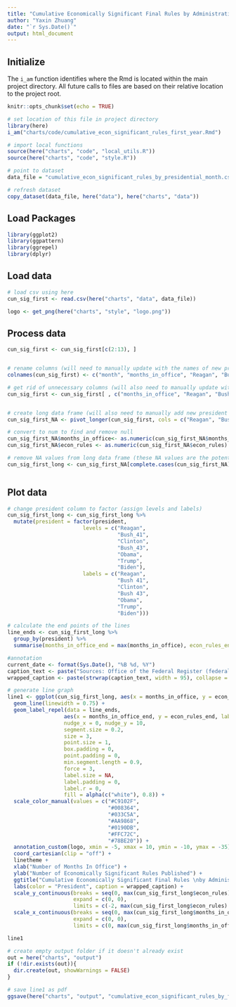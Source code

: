 ```yaml
---
title: "Cumulative Economically Significant Final Rules by Administration in first year"
author: "Yaxin Zhuang"
date: "`r Sys.Date()`"
output: html_document
---
```


## Initialize

The `i_am` function identifies where the Rmd is located within the main project directory. All future calls to files are based on their relative location to the project root.

```r
knitr::opts_chunk$set(echo = TRUE)

# set location of this file in project directory
library(here)
i_am("charts/code/cumulative_econ_significant_rules_first_year.Rmd")

# import local functions
source(here("charts", "code", "local_utils.R"))
source(here("charts", "code", "style.R"))

# point to dataset
data_file = "cumulative_econ_significant_rules_by_presidential_month.csv"

# refresh dataset
copy_dataset(data_file, here("data"), here("charts", "data"))

```

## Load Packages

```r

library(ggplot2)
library(ggpattern)
library(ggrepel)
library(dplyr)

```

## Load data

```r

# load csv using here
cun_sig_first <- read.csv(here("charts", "data", data_file))

logo <- get_png(here("charts", "style", "logo.png"))

```

## Process data

```r

cun_sig_first <- cun_sig_first[c(2:13), ]


# rename columns (will need to manually update with the names of new presidents)
colnames(cun_sig_first) <- c("month", "months_in_office", "Reagan", "Bush_41", "Clinton", "Bush_43", "Obama", "Trump", "Biden")

# get rid of unnecessary columns (will also need to manually update with new president names here)
cun_sig_first <- cun_sig_first[ , c("months_in_office", "Reagan", "Bush_41", "Clinton", "Bush_43", "Obama", "Trump", "Biden")]


# create long data frame (will also need to manually add new president's names here)
cun_sig_first_NA <- pivot_longer(cun_sig_first, cols = c("Reagan", "Bush_41", "Clinton", "Bush_43", "Obama", "Trump", "Biden"), names_to = "president", values_to = "econ_rules")

# convert to num to find and remove null
cun_sig_first_NA$months_in_office<- as.numeric(cun_sig_first_NA$months_in_office)
cun_sig_first_NA$econ_rules <- as.numeric(cun_sig_first_NA$econ_rules)

# remove NA values from long data frame (these NA values are the potential econ_rules values for presidents who didn't/haven't yet served the maximum number of months)
cun_sig_first_long <- cun_sig_first_NA[complete.cases(cun_sig_first_NA), ] # data frame need clean



```

## Plot data

```r


# change president column to factor (assign levels and labels)
cun_sig_first_long <- cun_sig_first_long %>%
  mutate(president = factor(president,
                        levels = c("Reagan",
                                   "Bush_41",
                                   "Clinton",
                                   "Bush_43",
                                   "Obama",
                                   "Trump",
                                   "Biden"),
                        labels = c("Reagan",
                                   "Bush 41",
                                   "Clinton",
                                   "Bush 43",
                                   "Obama",
                                   "Trump",
                                   "Biden")))

# calculate the end points of the lines
line_ends <- cun_sig_first_long %>%
  group_by(president) %>%
  summarise(months_in_office_end = max(months_in_office), econ_rules_end = max(econ_rules))

#annotation
current_date <- format(Sys.Date(), "%B %d, %Y")
caption_text <- paste("Sources: Office of the Federal Register (federalregister.gov) for Biden administration and all subsequent administrations;\n       Office of Information and Regulatory Affairs (OIRA) (reginfo.gov) for all prior administrations.\n\nUpdated:", current_date)
wrapped_caption <- paste(strwrap(caption_text, width = 95), collapse = "\n")

# generate line graph
line1 <- ggplot(cun_sig_first_long, aes(x = months_in_office, y = econ_rules, color = president, group = president)) +
  geom_line(linewidth = 0.75) +
  geom_label_repel(data = line_ends,
                  aes(x = months_in_office_end, y = econ_rules_end, label = president),
                  nudge_x = 0, nudge_y = 10,
                  segment.size = 0.2,
                  size = 3,
                  point.size = 1,
                  box.padding = 0,
                  point.padding = 0,
                  min.segment.length = 0.9,
                  force = 3,
                  label.size = NA,
                  label.padding = 0,
                  label.r = 0,
                  fill = alpha(c("white"), 0.8)) +
  scale_color_manual(values = c("#C9102F",
                                "#008364",
                                "#033C5A",
                                "#AA9868",
                                "#0190DB",
                                "#FFC72C",
                                "#78BE20")) +
  annotation_custom(logo, xmin = -5, xmax = 10, ymin = -10, ymax = -35) + # for logo (need to play around with these settings)
  coord_cartesian(clip = "off") +
  linetheme +
  xlab("Number of Months In Office") +
  ylab("Number of Economically Significant Rules Published") +
  ggtitle("Cumulative Economically Significant Final Rules \nby Administration in First Year") +
  labs(color = "President", caption = wrapped_caption) +
  scale_y_continuous(breaks = seq(0, max(cun_sig_first_long$econ_rules) + 25, by = 25),
                     expand = c(0, 0),
                     limits = c(-2, max(cun_sig_first_long$econ_rules) + 25)) +
  scale_x_continuous(breaks = seq(0, max(cun_sig_first_long$months_in_office), by = 4),
                     expand = c(0, 0),
                     limits = c(0, max(cun_sig_first_long$months_in_office)))

line1

```

```r
# create empty output folder if it doesn't already exist
out = here("charts", "output")
if (!dir.exists(out)){
  dir.create(out, showWarnings = FALSE)
}

# save line1 as pdf
ggsave(here("charts", "output", "cumulative_econ_significant_rules_by_first_year.pdf"), plot = line1, width = 12, height = 9, dpi = 300)
```
